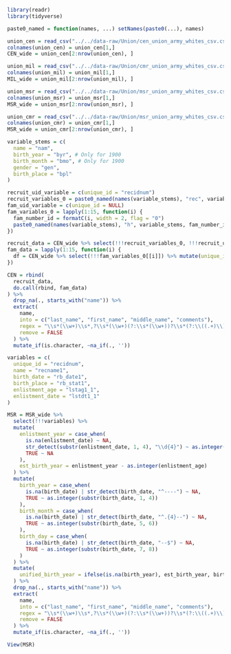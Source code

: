 

```r
library(readr)
library(tidyverse)

paste0_named = function(names, ...) setNames(paste0(...), names)

union_cen = read_csv("../../data-raw/Union/cen_union_army_whites_csv.csv", cols(.default = "c"))
colnames(union_cen) = union_cen[1,]
CEN_wide = union_cen[2:nrow(union_cen), ]

union_mil = read_csv("../../data-raw/Union/cmr_union_army_whites_csv.csv", cols(.default = "c"))
colnames(union_mil) = union_mil[1,]
MIL_wide = union_mil[2:nrow(union_mil), ]

union_msr = read_csv("../../data-raw/Union/msr_union_army_whites_csv.csv", cols(.default = "c"))
colnames(union_msr) = union_msr[1,]
MSR_wide = union_msr[2:nrow(union_msr), ]

union_cmr = read_csv("../../data-raw/Union/msr_union_army_whites_csv.csv", cols(.default = "c"))
colnames(union_cmr) = union_cmr[1,]
MSR_wide = union_cmr[2:nrow(union_cmr), ]

```


```r
variable_stems = c(
  name = "nam",
  birth_year = "byr", # Only for 1900
  birth_month = "bmo", # Only for 1900
  gender = "gen",
  birth_place = "bpl"
)

recruit_uid_variable = c(unique_id = "recidnum")
recruit_variables_0 = paste0_named(names(variable_stems), "rec", variable_stems, "_0")
fam_uid_variable = c(unique_id = NULL)
fam_variables_0 = lapply(1:15, function(i) {
  fam_number_id = formatC(i, width = 2, flag = "0")
  paste0_named(names(variable_stems), "h", variable_stems, fam_number_id, "_0")
})

recruit_data = CEN_wide %>% select(!!!recruit_variables_0, !!!recruit_uid_variable)
fam_data = lapply(1:15, function(i) {
  df = CEN_wide %>% select(!!!fam_variables_0[[i]]) %>% mutate(unique_id = NA)
})

CEN = rbind(
  recruit_data,
  do.call(rbind, fam_data)
) %>% 
  drop_na(., starts_with("name")) %>%
  extract(
    name, 
    into = c("last_name", "first_name", "middle_name", "comments"), 
    regex = "\\s*(\\w+)\\s*,?\\s*(\\w+)(?:\\s*(\\w+))?\\s*(?:\\((.+)\\))?",
    remove = FALSE
  ) %>% 
  mutate_if(is.character, ~na_if(., ''))
```

```r
variables = c(
  unique_id = "recidnum",
  name = "recname1",
  birth_date = "rb_date1",
  birth_place = "rb_stat1",
  enlistment_age = "lstag1_1",
  enlistment_date = "lstdt1_1"
)

MSR = MSR_wide %>% 
  select(!!!variables) %>% 
  mutate(    
    enlistment_year = case_when(
      is.na(enlistment_date) ~ NA,
      str_detect(substr(enlistment_date, 1, 4), "\\d{4}") ~ as.integer(substr(enlistment_date, 1, 4)),
      TRUE ~ NA
    ),
    est_birth_year = enlistment_year - as.integer(enlistment_age) 
  ) %>% 
  mutate(
    birth_year = case_when(
      is.na(birth_date) | str_detect(birth_date, "^----") ~ NA,
      TRUE ~ as.integer(substr(birth_date, 1, 4))
    ),
    birth_month = case_when(
      is.na(birth_date) | str_detect(birth_date, "^.{4}--") ~ NA,
      TRUE ~ as.integer(substr(birth_date, 5, 6))
    ),
    birth_day = case_when(
      is.na(birth_date) | str_detect(birth_date, "--$") ~ NA,
      TRUE ~ as.integer(substr(birth_date, 7, 8))
    )
  ) %>% 
  mutate(
    unified_birth_year = ifelse(is.na(birth_year), est_birth_year, birth_year)
  ) %>% 
  drop_na(., starts_with("name")) %>%
  extract(
    name, 
    into = c("last_name", "first_name", "middle_name", "comments"), 
    regex = "\\s*(\\w+)\\s*,?\\s*(\\w+)(?:\\s*(\\w+))?\\s*(?:\\((.+)\\))?",
    remove = FALSE
  ) %>% 
  mutate_if(is.character, ~na_if(., ''))

View(MSR)
```


